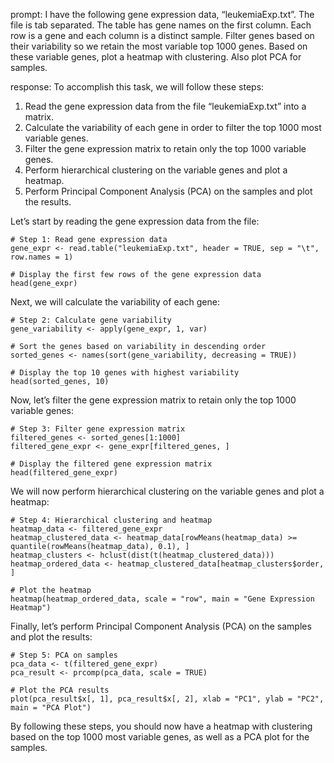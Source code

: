 prompt:
I have the following gene expression data, "leukemiaExp.txt". The file is tab separated. The table has gene names on the first column. Each row is a gene and each column is a distinct sample. Filter genes based on their variability so we retain the most variable top 1000 genes. Based on these variable genes, plot a heatmap with clustering. Also plot PCA for samples.

response:
To accomplish this task, we will follow these steps:

1. Read the gene expression data from the file "leukemiaExp.txt" into a matrix.
2. Calculate the variability of each gene in order to filter the top 1000 most variable genes.
3. Filter the gene expression matrix to retain only the top 1000 variable genes.
4. Perform hierarchical clustering on the variable genes and plot a heatmap.
5. Perform Principal Component Analysis (PCA) on the samples and plot the results.

Let's start by reading the gene expression data from the file:

```
# Step 1: Read gene expression data
gene_expr <- read.table("leukemiaExp.txt", header = TRUE, sep = "\t", row.names = 1)

# Display the first few rows of the gene expression data
head(gene_expr)
```

Next, we will calculate the variability of each gene:

```
# Step 2: Calculate gene variability
gene_variability <- apply(gene_expr, 1, var)

# Sort the genes based on variability in descending order
sorted_genes <- names(sort(gene_variability, decreasing = TRUE))

# Display the top 10 genes with highest variability
head(sorted_genes, 10)
```

Now, let's filter the gene expression matrix to retain only the top 1000 variable genes:

```
# Step 3: Filter gene expression matrix
filtered_genes <- sorted_genes[1:1000]
filtered_gene_expr <- gene_expr[filtered_genes, ]

# Display the filtered gene expression matrix
head(filtered_gene_expr)
```

We will now perform hierarchical clustering on the variable genes and plot a heatmap:

```
# Step 4: Hierarchical clustering and heatmap
heatmap_data <- filtered_gene_expr
heatmap_clustered_data <- heatmap_data[rowMeans(heatmap_data) >= quantile(rowMeans(heatmap_data), 0.1), ]
heatmap_clusters <- hclust(dist(t(heatmap_clustered_data)))
heatmap_ordered_data <- heatmap_clustered_data[heatmap_clusters$order, ]

# Plot the heatmap
heatmap(heatmap_ordered_data, scale = "row", main = "Gene Expression Heatmap")
```

Finally, let's perform Principal Component Analysis (PCA) on the samples and plot the results:

```
# Step 5: PCA on samples
pca_data <- t(filtered_gene_expr)
pca_result <- prcomp(pca_data, scale = TRUE)

# Plot the PCA results
plot(pca_result$x[, 1], pca_result$x[, 2], xlab = "PC1", ylab = "PC2", main = "PCA Plot")
```

By following these steps, you should now have a heatmap with clustering based on the top 1000 most variable genes, as well as a PCA plot for the samples.
